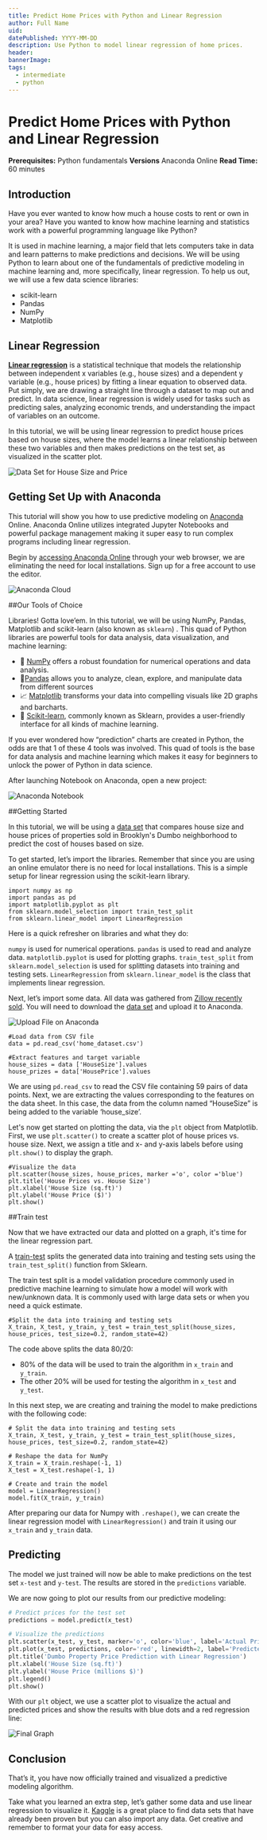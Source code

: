 ```yaml
---
title: Predict Home Prices with Python and Linear Regression
author: Full Name
uid: 
datePublished: YYYY-MM-DD
description: Use Python to model linear regression of home prices.
header:
bannerImage:
tags:
  - intermediate
  - python
---
```


<BannerImage
  link=""
  description=""
  uid={false}
  cl="for-sidebar"
/>

# Predict Home Prices with Python and Linear Regression

<AuthorAvatar
  author_name="Katherin Solis"
  author_avatar=""
  username="katherin"
  uid={false}
/>

<BannerImage
  link=""
  description=""
  uid={false}
/>

**Prerequisites:** Python fundamentals
**Versions** Anaconda Online
**Read Time:** 60 minutes
## Introduction

Have you ever wanted to know how much a house costs to rent or own in your area? Have you wanted to know how machine learning and statistics work with a powerful programming language like Python?

It is used in machine learning, a major field that lets computers take in data and learn patterns to make predictions and decisions. We will be using Python to learn about one of the fundamentals of predictive modeling in machine learning and, more specifically, linear regression. To help us out, we will use a few data science libraries:

- scikit-learn
- Pandas
- NumPy
- Matplotlib

## Linear Regression

[**Linear regression**](http://www.stat.yale.edu/Courses/1997-98/101/linreg.htm) is a statistical technique that models the relationship between independent x variables (e.g., house sizes) and a dependent y variable (e.g., house prices) by fitting a linear equation to observed data. Put simply, we are drawing a straight line through a dataset to map out and predict. In data science, linear regression is widely used for tasks such as predicting sales, analyzing economic trends, and understanding the impact of variables on an outcome.

In this tutorial, we will be using linear regression to predict house prices based on house sizes, where the model learns a linear relationship between these two variables and then makes predictions on the test set, as visualized in the scatter plot.

<img 
    src="https://github.com/codedex-io/projects/blob/3bb055969781c1b39575a95f0e7e34d84fddfba9/projects/predict-home-prices-with-python-and-linear-regression/data.gif"
    alt="Data Set for House Size and Price"
/>

## Getting Set Up with Anaconda

This tutorial will show you how to use predictive modeling on [Anaconda](https://anaconda.cloud/) Online. Anaconda Online utilizes integrated Jupyter Notebooks and powerful package management making it super easy to run complex programs including linear regression. 

Begin by [accessing Anaconda Online](https://anaconda.cloud/) through your web browser, we are eliminating the need for local installations. Sign up for a free account to use the editor. 

<img
    src="https://github.com/codedex-io/projects/blob/3bb055969781c1b39575a95f0e7e34d84fddfba9/projects/predict-home-prices-with-python-and-linear-regression/anaconda.png"
    alt="Anaconda Cloud"
/>

##Our Tools of Choice

Libraries! Gotta love’em. In this tutorial, we will be using NumPy, Pandas, Matplotlib and scikit-learn (also known as `sklearn`) . This quad of Python libraries are powerful tools for data analysis, data visualization, and machine learning:

- 🔢 [NumPy](https://numpy.org) offers a robust foundation for numerical operations and data analysis.
- 📖[Pandas](https://pandas.pydata.org/) allows you to analyze, clean, explore, and manipulate data from different sources
- 📈 [Matplotlib](https://matplotlib.org) transforms your data into compelling visuals like 2D graphs and barcharts.
- 🤖 [Scikit-learn](https://scikit-learn.org), commonly known as Sklearn, provides a user-friendly interface for all kinds of machine learning.

If you ever wondered how “prediction” charts are created in Python, the odds are that 1 of these 4 tools was involved. This quad of tools is the base for data analysis and machine learning which makes it easy for beginners to unlock the power of Python in data science.

After launching Notebook on Anaconda, open a new project:

<img
    src="https://github.com/codedex-io/projects/blob/3bb055969781c1b39575a95f0e7e34d84fddfba9/projects/predict-home-prices-with-python-and-linear-regression/notebook.png"
    alt="Anaconda Notebook"
/>

##Getting Started

In this tutorial, we will be using a [data set](https://drive.google.com/file/d/1cNtzy7IwR753aXvpaYQRuEoxMfUNnYHl/view?usp=sharing) that compares house size and house prices of properties sold in Brooklyn's Dumbo neighborhood to predict the cost of houses based on size. 

To get started, let’s import the libraries. Remember that since you are using an online emulator there is no need for local installations. This is a simple setup for linear regression using the scikit-learn library.

```
import numpy as np
import pandas as pd
import matplotlib.pyplot as plt
from sklearn.model_selection import train_test_split
from sklearn.linear_model import LinearRegression
```
Here is a quick refresher on libraries and what they do:

`numpy` is used for numerical operations.
`pandas` is used to read and analyze data.
`matplotlib.pyplot` is used for plotting graphs.
`train_test_split` from `sklearn.model_selection` is used for splitting datasets into training and testing sets.
`LinearRegression` from `sklearn.linear_model` is the class that implements linear regression.

Next, let’s import some data. All data was gathered from [Zillow recently sold](https://www.zillow.com/dumbo-brooklyn-new-york-ny/sold/2_p/?searchQueryState=%7B%22pagination%22%3A%7B%22currentPage%22%3A2%7D%2C%22isMapVisible%22%3Atrue%2C%22mapBounds%22%3A%7B%22west%22%3A-74.00184392074586%2C%22east%22%3A-73.97236107925416%2C%22south%22%3A40.69250416567913%2C%22north%22%3A40.710561005824665%7D%2C%22regionSelection%22%3A%5B%7B%22regionId%22%3A270841%2C%22regionType%22%3A8%7D%5D%2C%22filterState%22%3A%7B%22sort%22%3A%7B%22value%22%3A%22globalrelevanceex%22%7D%2C%22fsba%22%3A%7B%22value%22%3Afalse%7D%2C%22fsbo%22%3A%7B%22value%22%3Afalse%7D%2C%22nc%22%3A%7B%22value%22%3Afalse%7D%2C%22cmsn%22%3A%7B%22value%22%3Afalse%7D%2C%22auc%22%3A%7B%22value%22%3Afalse%7D%2C%22fore%22%3A%7B%22value%22%3Afalse%7D%2C%22rs%22%3A%7B%22value%22%3Atrue%7D%7D%2C%22isListVisible%22%3Atrue%2C%22mapZoom%22%3A15%7D). You will need to download the [data set](https://docs.google.com/spreadsheets/d/11IDKeCPA5jMSG5I_KNps4VfFVfNyG8eIizwnm7KLR4o/edit#gid=0) and upload it to Anaconda.

<img
    src="https://github.com/codedex-io/projects/blob/3bb055969781c1b39575a95f0e7e34d84fddfba9/projects/predict-home-prices-with-python-and-linear-regression/file.png"
    alt="Upload File on Anaconda"
/>

```
#Load data from CSV file
data = pd.read_csv('home_dataset.csv')
 
#Extract features and target variable
house_sizes = data ['HouseSize'].values
house_prizes = data['HousePrice'].values
```

We are using `pd.read_csv` to read the CSV file containing 59 pairs of data points. Next, we are extracting the values corresponding to the features on the data sheet. In this case, the data from the column named “HouseSize” is being added to the variable ‘house_size’.

Let's now get started on plotting the data, via the `plt` object from Matplotlib. First, we use `plt.scatter()` to create a scatter plot of house prices vs. house size. Next, we assign a title and x- and y-axis labels before using `plt.show()` to display the graph.

```
#Visualize the data
plt.scatter(house_sizes, house_prices, marker ='o', color ='blue')
plt.title('House Prices vs. House Size')
plt.xlabel('House Size (sq.ft)')
plt.ylabel('House Price ($)')
plt.show()
```
##Train test

Now that we have extracted our data and plotted on a graph, it's time for the linear regression part.

A [train-test](https://en.wikipedia.org/wiki/Training,_validation,_and_test_data_sets) splits the generated data into training and testing sets using the `train_test_split()` function from Sklearn.

The train test split is a model validation procedure commonly used in predictive machine learning to simulate how a model will work with new/unknown data. It is commonly used with large data sets or when you need a quick estimate.

```
#Split the data into training and testing sets
X_train, X_test, y_train, y_test = train_test_split(house_sizes, house_prices, test_size=0.2, random_state=42)

```
The code above splits the data 80/20:

- 80% of the data will be used to train the algorithm in `x_train` and `y_train`.
- The other 20% will be used for testing the algorithm in `x_test` and `y_test`.

In this next step, we are creating and training the model to make predictions with the following code:

```
# Split the data into training and testing sets
X_train, X_test, y_train, y_test = train_test_split(house_sizes, house_prices, test_size=0.2, random_state=42)

# Reshape the data for NumPy
X_train = X_train.reshape(-1, 1)
X_test = X_test.reshape(-1, 1)

# Create and train the model
model = LinearRegression()
model.fit(X_train, y_train)
```

After preparing our data for Numpy with `.reshape()`, we can create the linear regression model with `LinearRegression()` and train it using our `x_train` and `y_train` data.

## Predicting
The model we just trained will now be able to make predictions on the test set `x-test` and `y-test`. The results are stored in the `predictions` variable.

We are now going to plot our results from our predictive modeling: 

```py
# Predict prices for the test set
predictions = model.predict(x_test)

# Visualize the predictions
plt.scatter(x_test, y_test, marker='o', color='blue', label='Actual Prices')
plt.plot(x_test, predictions, color='red', linewidth=2, label='Predicted Prices')
plt.title('Dumbo Property Price Prediction with Linear Regression')
plt.xlabel('House Size (sq.ft)')
plt.ylabel('House Price (millions $)')
plt.legend()
plt.show()
```

With our `plt` object, we use a scatter plot to visualize the actual and predicted prices and show the results with blue dots and a red regression line:

<img
  src="https://raw.githubusercontent.com/codedex-io/projects/main/projects/predict-home-prices-with-python-and-linear-regression/graph.png"
  alt="Final Graph"
/>

## Conclusion
That’s it, you have now officially trained and visualized a predictive modeling algorithm.

Take what you learned an extra step, let’s gather some data and use linear regression to visualize it. [Kaggle](https://www.kaggle.com/) is a great place to find data sets that have already been proven but you can also import any data. Get creative and remember to format your data for easy access.
